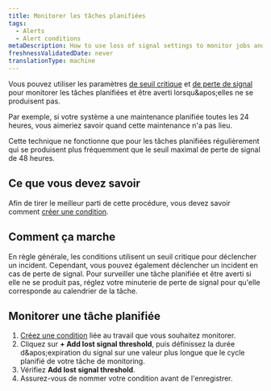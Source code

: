 ```yaml
---
title: Monitorer les tâches planifiées
tags:
  - Alerts
  - Alert conditions
metaDescription: How to use loss of signal settings to monitor jobs and be alerted when they don't happen.
freshnessValidatedDate: never
translationType: machine
---
```


Vous pouvez utiliser les paramètres [de seuil critique](/docs/alerts-applied-intelligence/new-relic-alerts/advanced-alerts/advanced-techniques/set-thresholds-alert-condition) et [de perte de signal](/docs/alerts-applied-intelligence/new-relic-alerts/alert-conditions/create-nrql-alert-conditions#signal-loss) pour monitorer les tâches planifiées et être averti lorsqu&amp;apos;elles ne se produisent pas.

Par exemple, si votre système a une maintenance planifiée toutes les 24 heures, vous aimeriez savoir quand cette maintenance n&apos;a pas lieu.

Cette technique ne fonctionne que pour les tâches planifiées régulièrement qui se produisent plus fréquemment que le seuil maximal de perte de signal de 48 heures.

## Ce que vous devez savoir

Afin de tirer le meilleur parti de cette procédure, vous devez savoir comment [créer une condition](/docs/alerts-applied-intelligence/new-relic-alerts/alert-conditions/create-alert-conditions).

## Comment ça marche

En règle générale, les conditions utilisent un seuil critique pour déclencher un incident. Cependant, vous pouvez également déclencher un incident en cas de perte de signal. Pour surveiller une tâche planifiée et être averti si elle ne se produit pas, réglez votre minuterie de perte de signal pour qu&apos;elle corresponde au calendrier de la tâche.

## Monitorer une tâche planifiée

1. [Créez une condition](/docs/alerts-applied-intelligence/new-relic-alerts/alert-conditions/create-alert-conditions) liée au travail que vous souhaitez monitorer.
2. Cliquez sur <DNT>**+ Add lost signal threshold**</DNT>, puis définissez la durée d&amp;apos;expiration du signal sur une valeur plus longue que le cycle planifié de votre tâche de monitoring.
3. Vérifiez <DNT>**Add lost signal threshold**</DNT>.
4. Assurez-vous de nommer votre condition avant de l&apos;enregistrer.